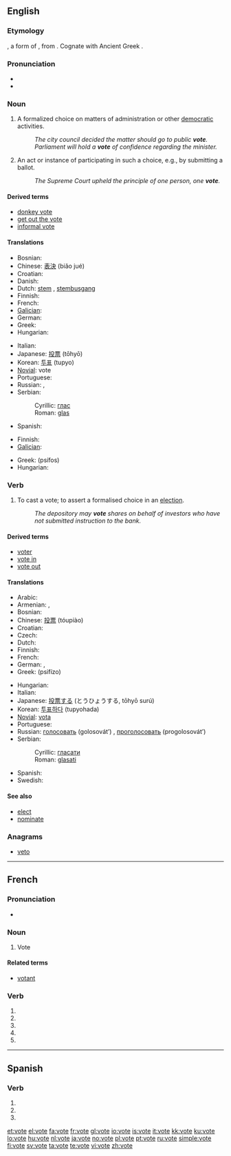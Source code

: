 {{also|Vote|võte|voté}}
==English==

===Etymology===
{{etyl|la|en}} {{term|votum|lang=la}}, a form of {{term|voveo|voveō||I vow|lang=la}}, from {{proto|Indo-European|h₁ewegʷʰ-}}. Cognate with Ancient Greek {{term|εὔχομαι|sc=polytonic||to vow|lang=grc}}.

===Pronunciation===
* {{audio|en-us-vote.ogg|Audio (US)}}
* {{rhymes|əʊt}}

===Noun===
{{en-noun}}

# A formalized choice on matters of administration or other [[democratic]] activities.
#: ''The city council decided the matter should go to public '''vote'''.''
#: ''Parliament will hold a '''vote''' of confidence regarding the minister.''
# An act or instance of participating in such a choice, e.g., by submitting a ballot.
#: ''The Supreme Court upheld the principle of one person, one '''vote'''.''

====Derived terms====
* [[donkey vote]]
* [[get out the vote]]
* [[informal vote]]

====Translations====
{{trans-top|formalised choice}}
* Bosnian: {{t-|bs|glas|m}}
* Chinese: [[表決]] (biǎo jué)
* Croatian: {{t-|hr|glas|m}}
* Danish: {{t+|da|afstemning|c}}
* Dutch: [[stem]] {{f}}, [[stembusgang]] {{m}}
* Finnish: {{t+|fi|äänestys}}
* French: {{t+|fr|voix|f}}
* [[Galician]]: {{t|gl|voto|m}}
* German: {{t+|de|Stimme|f}}
* Greek: {{t+|el|ψηφοφορία|f|tr=psifoforía|sc=Grek}}
* Hungarian: {{t|hu|szavazás}}
{{trans-mid}}
* Italian: {{t+|it|voto|m}}
* Japanese: [[投票]] (tōhyō)
* Korean: [[투표]] (tupyo)
* [[Novial]]: vote
* Portuguese: {{t+|pt|voto|m}}
* Russian: {{t+|ru|голос|m|tr=gólos|sc=Cyrl}}, {{t+|ru|вотум|m|tr=vótum|sc=Cyrl}}
* Serbian:
*: Cyrillic: [[глас#Serbian|глас]] {{m}}
*: Roman: [[glas#Serbian|glas]] {{m}}
* Spanish: {{t-|es|voto|m}}
{{trans-bottom}}

{{trans-top|instance of voting}}
* Finnish: {{t|fi|ääni}}
* [[Galician]]: {{t|gl|voto|m}}
{{trans-mid}}
* Greek: {{t+|el|ψήφος|f|sc=Grek}} (psífos)
* Hungarian: {{t+|hu|szavazat}}
{{trans-bottom}}

===Verb===
{{en-verb|vot|ing}}

# To cast a vote; to assert a formalised choice in an [[election]].
#: ''The depository may '''vote''' shares on behalf of investors who have not submitted instruction to the bank.''

====Derived terms====
* [[voter]]
* [[vote in]]
* [[vote out]]

====Translations====
{{trans-top|assert a formalised choice}}
* Arabic: {{Arab|[[صوت]]}} {{unicode|(ʂáwwata)}}
* Armenian: {{t|hy|քվեարկել|tr=k’vearkel|sc=Armn|xs=Armenian}}, {{t|hy|ձայն տալ|tr=jayn tal|sc=Armn|xs=Armenian}}
* Bosnian: {{t-|bs|glasati}}
* Chinese: [[投票]] (tóupiào)
* Croatian: {{t-|hr|glasovati}}
* Czech: {{t-|cs|hlasovat}}
* Dutch: {{t+|nl|stemmen}}
* Finnish: {{t+|fi|äänestää}}
* French: {{t+|fr|voter}}
* German: {{t+|de|wählen}}, {{t+|de|stimmen}}
* Greek: {{t+|el|ψηφίζω|sc=Grek}} (psifízo)
{{trans-mid}}
* Hungarian: {{t+|hu|szavaz}}
* Italian: {{t+|it|votare}}
* Japanese: [[投票]][[する]] (とうひょうする, tōhyō surú)
* Korean: [[투표하다]] (tupyohada)
* [[Novial]]: [[vota]]
* Portuguese: {{t+|pt|votar}}
* Russian: [[голосовать]] (golosovát’) {{impf}}, [[проголосовать]] (progolosovát’) {{pf}}
* Serbian:
*: Cyrillic: [[гласати#Serbian|гласати]]
*: Roman: [[glasati#Serbian|glasati]]
* Spanish: {{t+|es|votar}}
* Swedish: {{t+|sv|rösta}}
{{trans-bottom}}

====See also====
* [[elect]]
* [[nominate]]
{{Wikisource1911Enc Citation|vote and voting}}

===Anagrams===
* [[veto]]

----

==French==

===Pronunciation===
* {{audio|Fr-Paris--vote.ogg|Audio (Paris)}}

===Noun===
{{fr-noun|m}}

# Vote

====Related terms====
* [[votant]]

===Verb===
{{fr-verb-form}}

# {{form of|[[first-person|First-person]] [[singular]] [[present indicative]]|[[voter#French|voter]]|lang=French}}
# {{form of|[[third-person|Third-person]] [[singular]] [[present indicative]]|[[voter#French|voter]]|lang=French}}
# {{form of|First-person singular [[present subjunctive]]|voter#French|voter|lang=French}}
# {{form of|[[third-person|Third-person]] singular [[present subjunctive]]|voter#French|voter|lang=French}}
# {{form of|Second-person singular [[imperative]]|voter#French|voter|lang=French}}

----

==Spanish==

===Verb===
{{es-verb-form|votar}}

# {{es-verb form of|person=first-person|number=singular|tense=present|mood=subjunctive|ending=ar|verb=[[votar]]}}
# {{es-verb form of|person=third-person|number=singular|tense=present|mood=subjunctive|ending=ar|verb=[[votar]]}}
# {{es-verb form of|formal=yes|person=second-person|number=singular|sense=affirmative|mood=imperative|ending=ar|verb=[[votar]]}}

[[et:vote]]
[[el:vote]]
[[fa:vote]]
[[fr:vote]]
[[gl:vote]]
[[io:vote]]
[[is:vote]]
[[it:vote]]
[[kk:vote]]
[[ku:vote]]
[[lo:vote]]
[[hu:vote]]
[[nl:vote]]
[[ja:vote]]
[[no:vote]]
[[pl:vote]]
[[pt:vote]]
[[ru:vote]]
[[simple:vote]]
[[fi:vote]]
[[sv:vote]]
[[ta:vote]]
[[te:vote]]
[[vi:vote]]
[[zh:vote]]